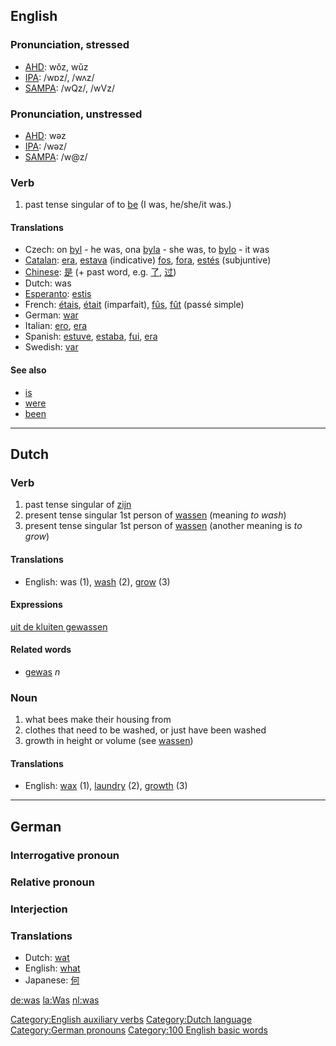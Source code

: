 {{wikipedia}}
==English==
===Pronunciation, stressed===
*[[w:AHD|AHD]]: wŏz, wŭz 
*[[w:IPA|IPA]]: /wɒz/, /wʌz/
*[[w:SAMPA|SAMPA]]: /wQz/, /wVz/
===Pronunciation, unstressed===
*[[w:AHD|AHD]]: wəz 
*[[w:IPA|IPA]]: /wəz/
*[[w:SAMPA|SAMPA]]: /w@z/

===Verb===

# past tense singular of to [[be]] (I was, he/she/it was.)

====Translations====
*Czech: on [[byl]] - he was, ona [[byla]] - she was, to [[bylo]] - it was
*[[Catalan]]: [[era]], [[estava]] (indicative) [[fos]], [[fora]], [[estés]] (subjuntive)
*[[Chinese]]: [[是]] (+ past word, e.g. [[了]], [[过]])
*Dutch: was
*[[Esperanto]]: [[estis]]
*French: [[étais]], [[était]] (imparfait), [[fûs]], [[fût]] (passé simple)
*German: [[war]]
*Italian: [[ero]], [[era#Italian|era]]
*Spanish: [[estuve]], [[estaba]], [[fui]], [[era]]
*Swedish: [[var]]

====See also====
*[[is]]
*[[were]]
*[[been]]

[[Category:English auxiliary verbs]]

----

==Dutch==
===Verb===

# past tense singular of [[zijn]]
# present tense singular 1st person of [[wassen]] (meaning ''to wash'')
# present tense singular 1st person of [[wassen]] (another meaning is ''to grow'')

====Translations====
*English: was (1), [[wash]] (2), [[grow]] (3)

====Expressions====
[[uit de kluiten gewassen]]

====Related words====
*[[gewas]] ''n''

===Noun===
# what bees make their housing from
# clothes that need to be washed, or just have been washed
# growth in height or volume (see [[wassen]])

====Translations====
*English: [[wax]] (1), [[laundry]] (2), [[growth]] (3)

[[Category:Dutch language]]

----

==German==
===Interrogative pronoun===

===Relative pronoun===

===Interjection===

===Translations===

*Dutch: [[wat]]
*English: [[what]]
*Japanese: [[何]]

[[Category:German pronouns]]

[[de:was]]
[[la:Was]]
[[nl:was]]
[[Category:100 English basic words]]
